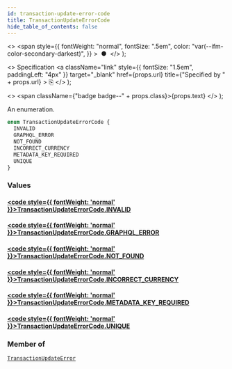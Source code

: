 ```yaml
---
id: transaction-update-error-code
title: TransactionUpdateErrorCode
hide_table_of_contents: false
---
```


  <>
    <span
      style={{
        fontWeight: "normal",
        fontSize: ".5em",
        color: "var(--ifm-color-secondary-darkest)",
      }}
    >
      &nbsp;●&nbsp;
    </span>
  </>
);

  <>
    Specification
    <a
      className="link"
      style={{ fontSize: "1.5em", paddingLeft: "4px" }}
      target="\_blank"
      href={props.url}
      title={"Specified by " + props.url}
    >
      ⎘
    </a>
  </>
);

  <>
    <span className={"badge badge--" + props.class}>{props.text}</span>
  </>
);

An enumeration.

```graphql
enum TransactionUpdateErrorCode {
  INVALID
  GRAPHQL_ERROR
  NOT_FOUND
  INCORRECT_CURRENCY
  METADATA_KEY_REQUIRED
  UNIQUE
}
```

### Values

#### [<code style={{ fontWeight: 'normal' }}>TransactionUpdateErrorCode.<b>INVALID</b></code>](#)

>

#### [<code style={{ fontWeight: 'normal' }}>TransactionUpdateErrorCode.<b>GRAPHQL_ERROR</b></code>](#)

>

#### [<code style={{ fontWeight: 'normal' }}>TransactionUpdateErrorCode.<b>NOT_FOUND</b></code>](#)

>

#### [<code style={{ fontWeight: 'normal' }}>TransactionUpdateErrorCode.<b>INCORRECT_CURRENCY</b></code>](#)

>

#### [<code style={{ fontWeight: 'normal' }}>TransactionUpdateErrorCode.<b>METADATA_KEY_REQUIRED</b></code>](#)

>

#### [<code style={{ fontWeight: 'normal' }}>TransactionUpdateErrorCode.<b>UNIQUE</b></code>](#)

>

### Member of

[`TransactionUpdateError`](../../../api-reference/payments/objects/transaction-update-error) <Badge class="secondary" text="object"/>
